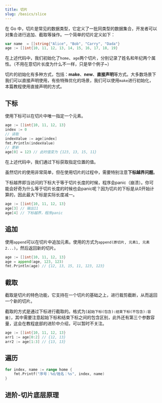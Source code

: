```yaml
---
title: 切片
slug: /basics/slice
---
```



<!--package-->

在 Go 中，切片是常见的数据类型，它定义了一批同类型的数据集合，开发者可以对集合进行追加、截取等操作。一个简单的切片定义如下：

```go
var name  = []string{"Alice", "Bob", "Carry", "Dada"}
age := []int{10, 11, 12, 13, 14, 15, 16, 17, 18, 19}
```

在上述代码中，我们初始化了`home`、`age`两个切片，分别记录了姓名和年纪两个属性。（不用在意切片长度为什么不一样，只是举个例子~）

切片的初始化有多种方式，包括：**make**、**new**、**直接声明**等方式。大多数场景下我们可以直接声明使用，有些特殊优化的场景，我们可以使用`make`进行初始化，本篇教程使用直接声明的方式。


## 下标

使用下标可以在切片中唯一指定一个元素。

```go
age := []int{10, 11, 12, 13}
index := 0
// 读取
indexValue := age[index]
fmt.Println(indexValue)
// 更新
age[0] = 123 // 此时值变为 {123, 13, 15, 11}
```

在上述代码中，我们通过下标获取指定位置的值。

虽然切片的使用非常简单，但在使用切片的过程中，需要特别注意**下标越界问题**。

下标越界即当访问的下标大于等于切片长度的时候，程序会panic（崩溃）。你可能会好奇为什么等于切片长度的时候也会panic呢？因为切片的下标是从0开始计算的，因此最大下标是实际长度减一。

```go
age := []int{10, 11, 12, 13}
age[3] // 输出11
age[4] // 下标越界，程序panic
```

## 追加

使用`append`可以在切片中追加元素。使用的方式为`append(原切片, 元素1, 元素2...)`，然后返回新的切片。

```go
age := []int{10, 11, 12, 13}
age = append(age, 123, 123)
fmt.Println(age) // {12, 13, 15, 11, 123, 123}
```

## 截取

截取是切片的特色功能，它支持在一个切片的基础之上，进行裁剪截断，从而返回一个新的切片。

截取的方式是通过下标进行截取的。格式为`[起始下标(包含):结束下标(不包含):容量]`，其中需要注意起始下标和结束下标之间的包含区别，此外还有第三个参数容量，这会在教程底部的进阶中介绍，可以暂时不关注。

```go
age := []int{10, 11, 12, 13}
arr1 := age[0:2] // {12, 13}
arr2 := age[1:3] // {13, 13}
```


## 遍历

```go
for index, name := range home {
    fmt.Printf("序号：%d/姓名：%s", index, name)
}
```

## 进阶-切片底层原理

